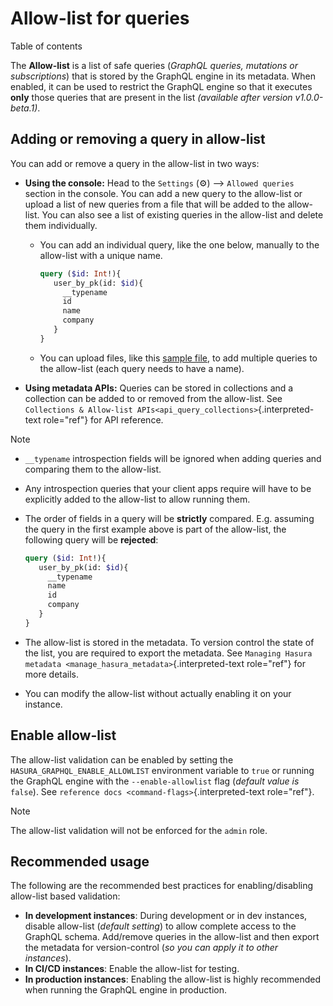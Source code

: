 
Allow-list for queries
======================

Table of contents

The **Allow-list** is a list of safe queries (*GraphQL queries,
mutations or subscriptions*) that is stored by the GraphQL engine in its
metadata. When enabled, it can be used to restrict the GraphQL engine so
that it executes **only** those queries that are present in the list
*(available after version v1.0.0-beta.1)*.

Adding or removing a query in allow-list
----------------------------------------

You can add or remove a query in the allow-list in two ways:

-   **Using the console:** Head to the `Settings` (⚙) \--\>
    `Allowed queries` section in the console. You can add a new query to
    the allow-list or upload a list of new queries from a file that will
    be added to the allow-list. You can also see a list of existing
    queries in the allow-list and delete them individually.
    -   You can add an individual query, like the one below, manually to
        the allow-list with a unique name.

        ```graphql
        query ($id: Int!){
           user_by_pk(id: $id){
             __typename
             id
             name
             company
           }
        }
        ```

    -   You can upload files, like this [sample
        file](https://gist.github.com/dsandip/8b1b4aa87708289d4c9f8fd9621eb025),
        to add multiple queries to the allow-list (each query needs to
        have a name).

-   **Using metadata APIs:** Queries can be stored in collections and a
    collection can be added to or removed from the allow-list. See
    `Collections & Allow-list APIs<api_query_collections>`{.interpreted-text
    role="ref"} for API reference.

Note

-   `__typename` introspection fields will be ignored when adding
    queries and comparing them to the allow-list.

-   Any introspection queries that your client apps require will have to
    be explicitly added to the allow-list to allow running them.

-   The order of fields in a query will be **strictly** compared. E.g.
    assuming the query in the first example above is part of the
    allow-list, the following query will be **rejected**:

    ```graphql
    query ($id: Int!){
       user_by_pk(id: $id){
         __typename
         name
         id
         company
       }
    }
    ```

-   The allow-list is stored in the metadata. To version control the
    state of the list, you are required to export the metadata. See
    `Managing Hasura metadata <manage_hasura_metadata>`{.interpreted-text
    role="ref"} for more details.

-   You can modify the allow-list without actually enabling it on your
    instance.

Enable allow-list
-----------------

The allow-list validation can be enabled by setting the
`HASURA_GRAPHQL_ENABLE_ALLOWLIST` environment variable to `true` or
running the GraphQL engine with the `--enable-allowlist` flag (*default
value is* `false`). See
`reference docs <command-flags>`{.interpreted-text role="ref"}.

Note

The allow-list validation will not be enforced for the `admin` role.

Recommended usage
-----------------

The following are the recommended best practices for enabling/disabling
allow-list based validation:

-   **In development instances**: During development or in dev
    instances, disable allow-list (*default setting*) to allow complete
    access to the GraphQL schema. Add/remove queries in the allow-list
    and then export the metadata for version-control (*so you can apply
    it to other instances*).
-   **In CI/CD instances**: Enable the allow-list for testing.
-   **In production instances**: Enabling the allow-list is highly
    recommended when running the GraphQL engine in production.
